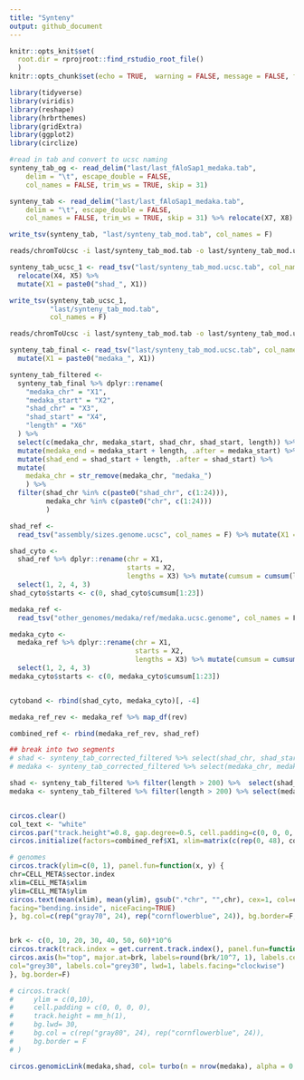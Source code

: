 ```yaml
---
title: "Synteny"
output: github_document
---
```



```r
knitr::opts_knit$set(
  root.dir = rprojroot::find_rstudio_root_file()
  )
knitr::opts_chunk$set(echo = TRUE,  warning = FALSE, message = FALSE, fig.height = 12, fig.width = 12)
```

```r
library(tidyverse)
library(viridis)
library(reshape)
library(hrbrthemes)
library(gridExtra)
library(ggplot2)
library(circlize)
```


```r
#read in tab and convert to ucsc naming
synteny_tab_og <- read_delim("last/last_fAloSap1_medaka.tab", 
    delim = "\t", escape_double = FALSE, 
    col_names = FALSE, trim_ws = TRUE, skip = 31)

synteny_tab <- read_delim("last/last_fAloSap1_medaka.tab", 
    delim = "\t", escape_double = FALSE, 
    col_names = FALSE, trim_ws = TRUE, skip = 31) %>% relocate(X7, X8)

write_tsv(synteny_tab, "last/synteny_tab_mod.tab", col_names = F)
```

```bash
reads/chromToUcsc -i last/synteny_tab_mod.tab -o last/synteny_tab_mod.ucsc.tab -a reads/fAloSap1.chromAlias.tsv
```

```r
synteny_tab_ucsc_1 <- read_tsv("last/synteny_tab_mod.ucsc.tab", col_names = F) %>%
  relocate(X4, X5) %>% 
  mutate(X1 = paste0("shad_", X1))

write_tsv(synteny_tab_ucsc_1,
          "last/synteny_tab_mod.tab",
          col_names = F)


```

```bash
reads/chromToUcsc -i last/synteny_tab_mod.tab -o last/synteny_tab_mod.ucsc.tab -a last/medaka.chromAlias.tsv
```

```r
synteny_tab_final <- read_tsv("last/synteny_tab_mod.ucsc.tab", col_names = F) %>% 
  mutate(X1 = paste0("medaka_", X1))
```

```r
synteny_tab_filtered <-
  synteny_tab_final %>% dplyr::rename(
    "medaka_chr" = "X1",
    "medaka_start" = "X2",
    "shad_chr" = "X3",
    "shad_start" = "X4",
    "length" = "X6"
  ) %>% 
  select(c(medaka_chr, medaka_start, shad_chr, shad_start, length)) %>%
  mutate(medaka_end = medaka_start + length, .after = medaka_start) %>%
  mutate(shad_end = shad_start + length, .after = shad_start) %>% 
  mutate(
    medaka_chr = str_remove(medaka_chr, "medaka_")
    ) %>% 
  filter(shad_chr %in% c(paste0("shad_chr", c(1:24))),
         medaka_chr %in% c(paste0("chr", c(1:24)))
         )
```



```r
shad_ref <-
  read_tsv("assembly/sizes.genome.ucsc", col_names = F) %>% mutate(X1 = paste0("shad_", X1)) %>% filter(X1 %in% c(paste0("shad_chr", c(1:24))))

shad_cyto <-
  shad_ref %>% dplyr::rename(chr = X1,
                             starts = X2,
                             lengths = X3) %>% mutate(cumsum = cumsum(lengths))  %>%
  select(1, 2, 4, 3)
shad_cyto$starts <- c(0, shad_cyto$cumsum[1:23])

medaka_ref <-
  read_tsv("other_genomes/medaka/ref/medaka.ucsc.genome", col_names = F) %>% filter(X1 %in% c(paste0("chr", c(1:24))))

medaka_cyto <-
  medaka_ref %>% dplyr::rename(chr = X1,
                               starts = X2,
                               lengths = X3) %>% mutate(cumsum = cumsum(lengths))  %>%
  select(1, 2, 4, 3)
medaka_cyto$starts <- c(0, medaka_cyto$cumsum[1:23])


cytoband <- rbind(shad_cyto, medaka_cyto)[, -4]

medaka_ref_rev <- medaka_ref %>% map_df(rev)

combined_ref <- rbind(medaka_ref_rev, shad_ref)
```



```r
## break into two segments
# shad <- synteny_tab_corrected_filtered %>% select(shad_chr, shad_start, shad_end)
# medaka <- synteny_tab_corrected_filtered %>% select(medaka_chr, medaka_start, medaka_end)

shad <- synteny_tab_filtered %>% filter(length > 200) %>%  select(shad_chr, shad_start, shad_end) 
medaka <- synteny_tab_filtered %>% filter(length > 200) %>% select(medaka_chr, medaka_start, medaka_end)



```


```r
circos.clear()
col_text <- "white"
circos.par("track.height"=0.8, gap.degree=0.5, cell.padding=c(0, 0, 0, 0))
circos.initialize(factors=combined_ref$X1, xlim=matrix(c(rep(0, 48), combined_ref$X3), ncol=2))

# genomes
circos.track(ylim=c(0, 1), panel.fun=function(x, y) {
chr=CELL_META$sector.index
xlim=CELL_META$xlim
ylim=CELL_META$ylim
circos.text(mean(xlim), mean(ylim), gsub(".*chr", "",chr), cex=1, col=col_text,
facing="bending.inside", niceFacing=TRUE)
}, bg.col=c(rep("gray70", 24), rep("cornflowerblue", 24)), bg.border=F, track.height=0.12)


brk <- c(0, 10, 20, 30, 40, 50, 60)*10^6
circos.track(track.index = get.current.track.index(), panel.fun=function(x, y) {
circos.axis(h="top", major.at=brk, labels=round(brk/10^7, 1), labels.cex=0.5, 
col="grey30", labels.col="grey30", lwd=1, labels.facing="clockwise")
}, bg.border=F)

# circos.track(
#     ylim = c(0,10),
#     cell.padding = c(0, 0, 0, 0),
#     track.height = mm_h(1),
#     bg.lwd= 30,
#     bg.col = c(rep("gray80", 24), rep("cornflowerblue", 24)),
#     bg.border = F
# )

circos.genomicLink(medaka,shad, col= turbo(n = nrow(medaka), alpha = 0.02))

```





